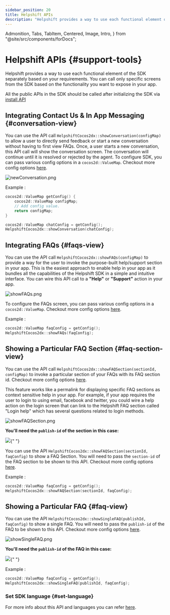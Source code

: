 ```yaml
---
sidebar_position: 20
title: Helpshift APIs
description: "Helpshift provides a way to use each functional element of the SDK separately based on your requirements."
---
```


  Admonition,
  Tabs,
  TabItem,
  Centered,
  Image,
  Intro,
} from "@site/src/components/forDocs";

# Helpshift APIs {#support-tools}

<Intro>

Helpshift provides a way to use each functional element of the SDK separately based on your requirements. You can call only specific screens from the SDK based on the functionality you want to expose in your app.

</Intro>

<Admonition type="info" title="Note">

All the public APIs in the SDK should be called after initializing the SDK via [install API](/sdkx-cocos2dx/getting-started#initializing)

</Admonition>

## Integrating Contact Us & In App Messaging {#conversation-view}

You can use the API call `HelpshiftCocos2dx::showConversation(configMap)` to allow a user to directly send feedback or start a new conversation without having to first view FAQs. Once, a user starts a new conversation, this API call will show the conversation screen. The conversation will continue until it is resolved or rejected by the agent.
To configure SDK, you can pass various config options in a `cocos2d::ValueMap`. Checkout more config options [here](/sdkx-cocos2dx/sdk-configuration).

<Centered width="major">

![newConversation.png](/static/books/sdkx_android/show_conversation.png "newConversation.png")

</Centered>

Example :

```cpp
cocos2d::ValueMap getConfig() {
    cocos2d::ValueMap configMap;
    // Add config value.
    return configMap;
}

cocos2d::ValueMap chatConfig = getConfig();
HelpshiftCocos2dx::showConversation(chatConfig);
```

## Integrating FAQs {#faqs-view}

You can use the API call `HelpshiftCocos2dx::showFAQs(configMap)` to provide a way for the user to invoke the purpose-built help/support section in your app. This is the easiest approach to enable help in your app as it bundles all the capabilities of the Helpshift SDK in a simple and intuitive interface. You can wire this API call to a **"Help"** or **"Support"** action in your app.

<Centered >

![showFAQs.png](/static/books/sdkx_android/show_faqs.png "showFAQs.png")

</Centered>

To configure the FAQs screen, you can pass various config options in a `cocos2d::ValueMap`. Checkout more config options [here](/sdkx-cocos2dx/sdk-configuration).

Example :

```cpp
cocos2d::ValueMap faqConfig = getConfig();
HelpshiftCocos2dx::showFAQs(faqConfig);
```

## Showing a Particular FAQ Section {#faq-section-view}

You can use the API call `HelpshiftCocos2dx::showFAQSection(sectionId, configMap)` to invoke a particular section of your FAQs with its FAQ section id. Checkout more config options [here](/sdkx-cocos2dx/sdk-configuration/).

This feature works like a permalink for displaying specific FAQ sections as context sensitive help in your app. For example, if your app requires the user to login to using email, facebook and twitter, you could wire a help action on the login screen that can link to the Helpshift FAQ section called "Login help" which has several questions related to login methods.

<Centered >

![showFAQSection.png](/static/books/sdkx_android/show_section.png "showFAQSection.png")

</Centered>

**You'll need the `publish-id` of the section in this case:**

<Image src="/static/books/misc/section-publish-id.png" width="full" />{" "}

You can use the API `HelpshiftCocos2dx::showFAQSection(sectionId, faqConfig)` to show a FAQ Section. You will need to pass the `section-id` of the FAQ section to be shown to this API. Checkout more config options [here](/sdkx-cocos2dx/sdk-configuration).

Example :

```cpp
cocos2d::ValueMap faqConfig = getConfig();
HelpshiftCocos2dx::showFAQSection(sectionId, faqConfig);
```

## Showing a Particular FAQ {#faq-view}

You can use the API `HelpshiftCocos2dx::showSingleFAQ(publishId, faqConfig)` to show a single FAQ. You will need to pass the `publish-id` of the FAQ to be shown to this API. Checkout more config options [here](/sdkx-cocos2dx/sdk-configuration).

<Centered >

![showSingleFAQ.png](/static/books/sdkx_android/show_single_faq.png "showSingleFAQ.png")

</Centered>

**You'll need the `publish-id` of the FAQ in this case:**

<Image src="/static/books/misc/faq-publish-id.png" width="full" />{" "}

Example :

```cpp
cocos2d::ValueMap faqConfig = getConfig();
HelpshiftCocos2dx::showSingleFAQ(publishId, faqConfig);
```

### Set SDK language {#set-language}

For more info about this API and languages you can refer [here](/sdkx-cocos2dx/i18n).
